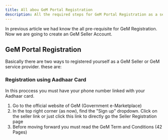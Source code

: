 ```yaml
---
title: All abou GeM Portal Registration
description: All the required steps for GeM Portal Registration as a seller/service provider
---
```

In previous article we had know the all <Link href="/Pre-requisite">pre-requisite for GeM Registration</Link>.
Now we are going to create an GeM Seller Account.
## GeM Portal Registration
Basically there are two ways to registered yourself as a GeM Seller or GeM service provider. these are:
### Registration using Aadhaar Card
In this proccess you must have your phone number linked with your Aadhaar card.
1. Go to the official website of <Link href="https://gem.gov.in" rel="nooper nofollow" target="_blank">GeM (Government e-Marketplace)</Link>
2. In the top right corner (as now), find the "Sign up" dropdown. Click on the seller link or just click this <Link href="https://mkp.gem.gov.in/registration/signup#!/seller" rel="nofollow nooper" target="_blank">link</Link> to  directly go the Seller Registration page
3. Before moving forward you must read the GeM Term and Conditions (42 Pages)



